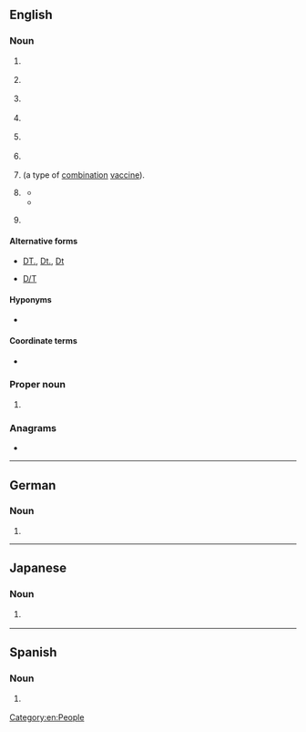 {{also|Dt|dT|dt.|dt'|ḏt}}
==English==
{{wikipedia}}

===Noun===
{{en-noun|~}}

# {{lb|en|American football|Canadian football}} {{initialism of|en|defensive tackle}}
# {{lb|en|law enforcement}} {{abbreviation of|en|([[police]]) [[detective]]}}
# {{lb|en|education}} {{initialism of|en|design and technology}}
# {{lb|en|aviation}} {{abbreviation of|en|dethermalizer}}
# {{lb|en|television}} {{initialism of|en|digital television}}
# {{lb|en|psychiatry}} {{initialism of|en|delirium tremens}}
# {{lb|en|medicine}} {{init of|en|[[diphtheria]] and [[tetanus]]|nodot=1}} (a type of [[combination]] [[vaccine]]).
# {{lb|en|slang}} {{abbreviation of|en|detention}}
#* {{quote-journal|en|year=1974|month=Winter|author=Constance K. Lundberg, Kathryn L. Schuler|title=Salt Lake County Juvenile Court – Focus on the Intake Officer, 1971–74|journal=Journal of Contemporary Law|volume=1|issue=1|page=49|url=https://collections.lib.utah.edu/details?id=723074|passage=If a child is dangerous, likely to run or if his parents cannot be found, he is placed in detention, often called '''DT'''. Detention officers may then release the child from detention as soon as his parents are contacted, or they may keep the child in '''DT''' until the next court day, when a detention hearing will be scheduled.}}
#* {{quote-book|en|year=1993|author={{w|Martyn Godfrey}}|title=Please Remove Your Elbow from My Ear|location=New York, NY|publisher={{w|Avon Books}}|isbn=9780380765805|page={{gbooks|BUBE_QCJbyUC|11|DT}}|passage=There were five people in '''DT''', and we were all seventh graders. ¶ “Hurry up, Mr. Sprague. Look busy.” Mr. Waddell sported his mean look.}}
# {{lb|en|slang}} {{abbreviation of|en|drug test}}

====Alternative forms====
* {{sense|law enforcement}} [[DT.]], [[Dt.]], [[Dt]]
* {{sense|aviation}} [[D/T]]

====Hyponyms====
* {{s|vaccine}} {{l|en|DTP}}

====Coordinate terms====
* {{s|vaccine}} {{l|en|Td}}

===Proper noun===
{{en-proper noun}}

# {{init of|en|{{w|Daily Telegraph}}}}

===Anagrams===
* {{anagrams|en|a=dt|TD|td}}

[[Category:en:People]]

----

==German==

===Noun===
{{head|de|noun}}

# {{abbreviation of|de|[[Dachterrasse]]}}

----

==Japanese==

===Noun===
{{ja-noun|どうてい}}

# {{lb|ja|slang}} {{abbreviation of|ja|童貞|tr=dōtei}}

----

==Spanish==
{{wikipedia|lang=es}}

===Noun===
{{es-noun|mf}}

# {{lb|en|Latin America|football}} {{initialism of|en|director técnico||[[manager]] {{q|UK}}, [[coach]] {{q|US}}}}